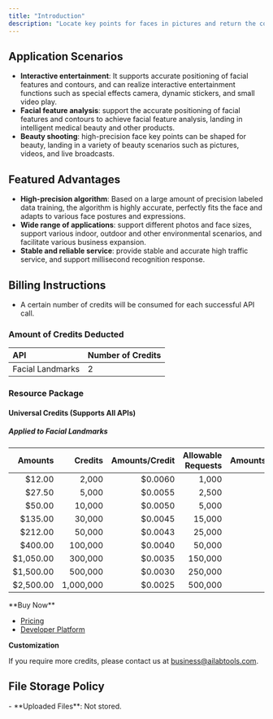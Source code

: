 ```yaml
---
title: "Introduction"
description: "Locate key points for faces in pictures and return the commonly used 72, 150, 201 face key point coordinate positions, including face outline, eyes, eyebrows, lips and nose outline, etc., which can be applied to beauty shooting, video stickers and other scenarios to enrich user play."
---
```


## Application Scenarios

- **Interactive entertainment**: It supports accurate positioning of facial features and contours, and can realize interactive entertainment functions such as special effects camera, dynamic stickers, and small video play.
- **Facial feature analysis**: support the accurate positioning of facial features and contours to achieve facial feature analysis, landing in intelligent medical beauty and other products.
- **Beauty shooting**: high-precision face key points can be shaped for beauty, landing in a variety of beauty scenarios such as pictures, videos, and live broadcasts.

## Featured Advantages

- **High-precision algorithm**: Based on a large amount of precision labeled data training, the algorithm is highly accurate, perfectly fits the face and adapts to various face postures and expressions.
- **Wide range of applications**: support different photos and face sizes, support various indoor, outdoor and other environmental scenarios, and facilitate various business expansion.
- **Stable and reliable service**: provide stable and accurate high traffic service, and support millisecond recognition response.

## Billing Instructions

- A certain number of credits will be consumed for each successful API call.

### Amount of Credits Deducted

| API              | Number of Credits |
|:-----------------|:------------------|
| Facial Landmarks | 2                 |

### Resource Package

#### Universal Credits (Supports All APIs)

##### Applied to Facial Landmarks

|   Amounts |   Credits | Amounts/Credit | Allowable Requests | Amounts/Request |
|----------:|----------:|---------------:|-------------------:|----------------:|
|    $12.00 |     2,000 |        $0.0060 |              1,000 |         $0.0120 |
|    $27.50 |     5,000 |        $0.0055 |              2,500 |         $0.0110 |
|    $50.00 |    10,000 |        $0.0050 |              5,000 |         $0.0100 |
|   $135.00 |    30,000 |        $0.0045 |             15,000 |         $0.0090 |
|   $212.00 |    50,000 |        $0.0043 |             25,000 |         $0.0086 |
|   $400.00 |   100,000 |        $0.0040 |             50,000 |         $0.0080 |
| $1,050.00 |   300,000 |        $0.0035 |            150,000 |         $0.0070 |
| $1,500.00 |   500,000 |        $0.0030 |            250,000 |         $0.0060 |
| $2,500.00 | 1,000,000 |        $0.0025 |            500,000 |         $0.0050 |

<Tip>
**Buy Now**

- <a href="https://www.ailabtools.com/price?tab=developer" target="_blank">Pricing</a>
- <a href="https://www.ailabtools.com/developer-platform" target="_blank">Developer Platform</a>

**Customization**

If you require more credits, please contact us at <a href="mailto:business@ailabtools.com">business@ailabtools.com</a>.
</Tip>

## File Storage Policy

<Tip>
- **Uploaded Files**: Not stored.
</Tip>
